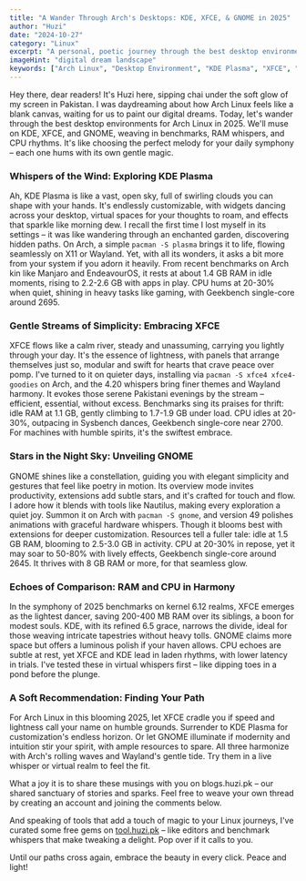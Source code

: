 ```yaml
---
title: "A Wander Through Arch's Desktops: KDE, XFCE, & GNOME in 2025"
author: "Huzi"
date: "2024-10-27"
category: "Linux"
excerpt: "A personal, poetic journey through the best desktop environments for Arch Linux in 2025. Join Huzi in a gentle exploration of KDE, XFCE, and GNOME, complete with performance whispers and heartfelt recommendations."
imageHint: "digital dream landscape"
keywords: ["Arch Linux", "Desktop Environment", "KDE Plasma", "XFCE", "GNOME", "Linux Customization", "Linux 2025", "Tech Lifestyle"]
---
```


Hey there, dear readers! It's Huzi here, sipping chai under the soft glow of my screen in Pakistan. I was daydreaming about how Arch Linux feels like a blank canvas, waiting for us to paint our digital dreams. Today, let's wander through the best desktop environments for Arch Linux in 2025. We'll muse on KDE, XFCE, and GNOME, weaving in benchmarks, RAM whispers, and CPU rhythms. It's like choosing the perfect melody for your daily symphony – each one hums with its own gentle magic.

### Whispers of the Wind: Exploring KDE Plasma

Ah, KDE Plasma is like a vast, open sky, full of swirling clouds you can shape with your hands. It's endlessly customizable, with widgets dancing across your desktop, virtual spaces for your thoughts to roam, and effects that sparkle like morning dew. I recall the first time I lost myself in its settings – it was like wandering through an enchanted garden, discovering hidden paths. On Arch, a simple `pacman -S plasma` brings it to life, flowing seamlessly on X11 or Wayland. Yet, with all its wonders, it asks a bit more from your system if you adorn it heavily. From recent benchmarks on Arch kin like Manjaro and EndeavourOS, it rests at about 1.4 GB RAM in idle moments, rising to 2.2-2.6 GB with apps in play. CPU hums at 20-30% when quiet, shining in heavy tasks like gaming, with Geekbench single-core around 2695.

### Gentle Streams of Simplicity: Embracing XFCE

XFCE flows like a calm river, steady and unassuming, carrying you lightly through your day. It's the essence of lightness, with panels that arrange themselves just so, modular and swift for hearts that crave peace over pomp. I've turned to it on quieter days, installing via `pacman -S xfce4 xfce4-goodies` on Arch, and the 4.20 whispers bring finer themes and Wayland harmony. It evokes those serene Pakistani evenings by the stream – efficient, essential, without excess. Benchmarks sing its praises for thrift: idle RAM at 1.1 GB, gently climbing to 1.7-1.9 GB under load. CPU idles at 20-30%, outpacing in Sysbench dances, Geekbench single-core near 2700. For machines with humble spirits, it's the swiftest embrace.

### Stars in the Night Sky: Unveiling GNOME

GNOME shines like a constellation, guiding you with elegant simplicity and gestures that feel like poetry in motion. Its overview mode invites productivity, extensions add subtle stars, and it's crafted for touch and flow. I adore how it blends with tools like Nautilus, making every exploration a quiet joy. Summon it on Arch with `pacman -S gnome`, and version 49 polishes animations with graceful hardware whispers. Though it blooms best with extensions for deeper customization. Resources tell a fuller tale: idle at 1.5 GB RAM, blooming to 2.5-3.0 GB in activity. CPU at 20-30% in repose, yet it may soar to 50-80% with lively effects, Geekbench single-core around 2645. It thrives with 8 GB RAM or more, for that seamless glow.

### Echoes of Comparison: RAM and CPU in Harmony

In the symphony of 2025 benchmarks on kernel 6.12 realms, XFCE emerges as the lightest dancer, saving 200-400 MB RAM over its siblings, a boon for modest souls. KDE, with its refined 6.5 grace, narrows the divide, ideal for those weaving intricate tapestries without heavy tolls. GNOME claims more space but offers a luminous polish if your haven allows. CPU echoes are subtle at rest, yet XFCE and KDE lead in laden rhythms, with lower latency in trials. I've tested these in virtual whispers first – like dipping toes in a pond before the plunge.

### A Soft Recommendation: Finding Your Path

For Arch Linux in this blooming 2025, let XFCE cradle you if speed and lightness call your name on humble grounds. Surrender to KDE Plasma for customization's endless horizon. Or let GNOME illuminate if modernity and intuition stir your spirit, with ample resources to spare. All three harmonize with Arch's rolling waves and Wayland's gentle tide. Try them in a live whisper or virtual realm to feel the fit.

What a joy it is to share these musings with you on blogs.huzi.pk – our shared sanctuary of stories and sparks. Feel free to weave your own thread by creating an account and joining the comments below.

And speaking of tools that add a touch of magic to your Linux journeys, I've curated some free gems on [tool.huzi.pk](https://tool.huzi.pk) – like editors and benchmark whispers that make tweaking a delight. Pop over if it calls to you.

Until our paths cross again, embrace the beauty in every click. Peace and light!
